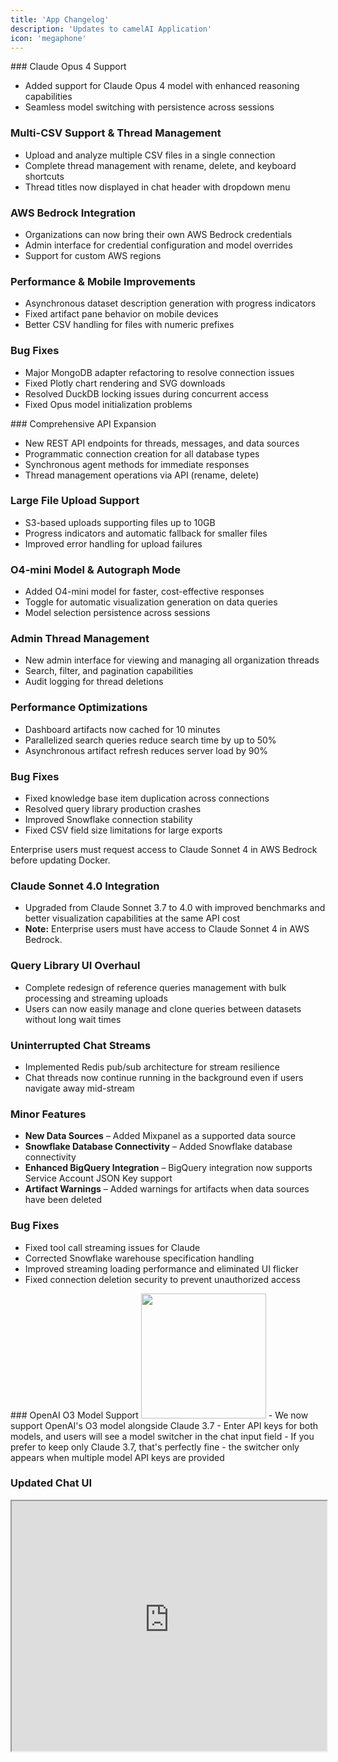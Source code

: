 ```yaml
---
title: 'App Changelog'
description: 'Updates to camelAI Application'
icon: 'megaphone'
---
```


<Update label="August 1, 2025" description="Version 0.3.2">
### Claude Opus 4 Support

- Added support for Claude Opus 4 model with enhanced reasoning capabilities
- Seamless model switching with persistence across sessions

### Multi-CSV Support & Thread Management

- Upload and analyze multiple CSV files in a single connection
- Complete thread management with rename, delete, and keyboard shortcuts
- Thread titles now displayed in chat header with dropdown menu

### AWS Bedrock Integration

- Organizations can now bring their own AWS Bedrock credentials
- Admin interface for credential configuration and model overrides
- Support for custom AWS regions

### Performance & Mobile Improvements

- Asynchronous dataset description generation with progress indicators
- Fixed artifact pane behavior on mobile devices
- Better CSV handling for files with numeric prefixes

### Bug Fixes

- Major MongoDB adapter refactoring to resolve connection issues
- Fixed Plotly chart rendering and SVG downloads
- Resolved DuckDB locking issues during concurrent access
- Fixed Opus model initialization problems
</Update>

<Update label="June 30, 2025" description="Version 0.3.1">
### Comprehensive API Expansion

- New REST API endpoints for threads, messages, and data sources
- Programmatic connection creation for all database types
- Synchronous agent methods for immediate responses
- Thread management operations via API (rename, delete)

### Large File Upload Support

- S3-based uploads supporting files up to 10GB
- Progress indicators and automatic fallback for smaller files
- Improved error handling for upload failures

### O4-mini Model & Autograph Mode

- Added O4-mini model for faster, cost-effective responses
- Toggle for automatic visualization generation on data queries
- Model selection persistence across sessions

### Admin Thread Management

- New admin interface for viewing and managing all organization threads
- Search, filter, and pagination capabilities
- Audit logging for thread deletions

### Performance Optimizations

- Dashboard artifacts now cached for 10 minutes
- Parallelized search queries reduce search time by up to 50%
- Asynchronous artifact refresh reduces server load by 90%

### Bug Fixes

- Fixed knowledge base item duplication across connections
- Resolved query library production crashes
- Improved Snowflake connection stability
- Fixed CSV field size limitations for large exports
</Update>

<Update label="May 26, 2025" description="Version 0.3.0">
<Warning>
  Enterprise users must request access to Claude Sonnet 4 in AWS Bedrock before updating Docker.
</Warning>

### Claude Sonnet 4.0 Integration

- Upgraded from Claude Sonnet 3.7 to 4.0 with improved benchmarks and better visualization capabilities at the same API cost
- **Note:** Enterprise users must have access to Claude Sonnet 4 in AWS Bedrock.

### Query Library UI Overhaul

- Complete redesign of reference queries management with bulk processing and streaming uploads
- Users can now easily manage and clone queries between datasets without long wait times

### Uninterrupted Chat Streams

- Implemented Redis pub/sub architecture for stream resilience
- Chat threads now continue running in the background even if users navigate away mid-stream

### Minor Features

- **New Data Sources** – Added Mixpanel as a supported data source
- **Snowflake Database Connectivity** – Added Snowflake database connectivity
- **Enhanced BigQuery Integration** – BigQuery integration now supports Service Account JSON Key support
- **Artifact Warnings** – Added warnings for artifacts when data sources have been deleted

### Bug Fixes

- Fixed tool call streaming issues for Claude
- Corrected Snowflake warehouse specification handling
- Improved streaming loading performance and eliminated UI flicker
- Fixed connection deletion security to prevent unauthorized access
</Update>

<Update label="May 2, 2025" description="Version 0.2.x">
### OpenAI O3 Model Support
<img height="200" src="https://imagedelivery.net/0Ey8LwpQ4ATeP19F21mqig/3423d679-38ac-495a-a691-f804dda00400/public" />
- We now support OpenAI's O3 model alongside Claude 3.7
- Enter API keys for both models, and users will see a model switcher in the chat input field
- If you prefer to keep only Claude 3.7, that's perfectly fine - the switcher only appears when multiple model API keys are provided

### Updated Chat UI
<iframe
  src="https://customer-8di4ooto5tznarrf.cloudflarestream.com/763627b7ac8a8cda90da561bff443479/iframe?poster=https%3A%2F%2Fcustomer-8di4ooto5tznarrf.cloudflarestream.com%2F763627b7ac8a8cda90da561bff443479%2Fthumbnails%2Fthumbnail.jpg%3Ftime%3D%26height%3D600&autoplay=true"
  width="100%"
  height="400"
  allow="accelerometer; autoplay; clipboard-write; encrypted-media; gyroscope; picture-in-picture"
  allowFullScreen
/>

- Redesigned chat interface to better separate camelAI's "work" from its "final answer"
- The UI no longer auto-collapses the AI's thought process, making it easier to track what camel is doing

### Python Capabilities

- camelAI now has expanded Python access beyond just creating Plotly graphs
- It can use Python to analyze tables, which greatly improves Excel and CSV parsing as well as complex data computation

### Minor Features

- **Artifacts of Delete Data Sources** – A warning message now appears on artifacts when one or more data sources used have been deleted
- **Soft-Delete for Connections** – We now use soft deletion for connections instead of hard deletion, preserving threads while clearing sensitive data
  - For enterprise users, soft-deleted connections are only visible in Django admin where you can hard delete if needed
- Improved error messaging when users lose access to a thread due to group privilege changes (Enterprise only)
- **New Integrations** – Azure data source support (Enterprise only)

### Bug Fixes

- Prevent deleted connections from appearing in the query/knowledge-base selector in Django Admin
- Ensure users cannot access soft-deleted connections via the UI (only accessible in Django Admin)
- Plotly image rendering now works reliably (moved to and fixed in a separate process)
- Fix user.has_connection_access logic used in RBAC
- Fix broken thread-history display
- Fix fake-empty-artifact bug
- Broken tests around soft-delete now pass
</Update>

<Update label="April 14, 2025" description="Version 0.1.x">
<Warning>
  This update includes changes to user permissions. Enterprise administrators should review permission settings after upgrading.
</Warning>

### Reference Queries & Knowledge Base Enhancement

- Added support for many-to-many relationships for reference queries and knowledge base items **(Django Admin Dashboard only)**
<img height="200" src="https://imagedelivery.net/0Ey8LwpQ4ATeP19F21mqig/ca28fb2c-84da-416e-438d-867ff5318100/public" />
- Added visual tags in UI to identify reference queries and knowledge base items used across multiple data sources
<img height="200" src="https://imagedelivery.net/0Ey8LwpQ4ATeP19F21mqig/36578466-38df-4325-3de2-8eadc49cf900/public" />

### Enterprise User Permissions: Private Connections

- Users can now create private connections only they can access, if the org-admin allows it
  - **This flag is on by default** and can be toggled at the User level in the Admin Panel.
<img height="200" src="https://imagedelivery.net/0Ey8LwpQ4ATeP19F21mqig/3ff773d2-ee13-43fe-127a-934471fe9500/public" />
- At this time, non-admins can only add CSV and Excel files. The max file size for file upload is 1GB.
- Non-admin users have the ability to edit and delete their own connections.
- Data from a private connection cannot be shared. If an artifact with private data is added to a dashboard, that dashboard will be made private.
- As an org-admin, you can add any private connection to a Group and that Group will have access to the data source. Please note, the owner of the connection will still have edit and delete access even if the connection is tied to a Group.

### User Experience Improvements

- Added ability for users to give thumbs up to chat messages (will be used for query generation in a future release)
- Added warning to contact owner for incomplete connection setup
- Improved SAML group membership handling for better enterprise authentication

### BigQuery Improvements

- Added support for date-sharded tables
- Improved handling of large datasets

### Performance Improvements
- Significantly improved dashboard load times
- Better support for large Excel files
- Faster connections list loading

### Bug fixes
- Fixed "Start Chatting" 404 error
- Fixed squished user icon in side nav
- Fixed knowledge base saving issues
- Fixed reference query math calculations
- Fixed multiple issues with reference query deletion

### Patches

#### 0.1.3 - April 30, 2025
- Fixed dashboard sharing
- Removed automatic redirect to dashboard after adding artifact
- Improved error messaging for enterprise users who lost access to thread data
- Fixed Excel file update functionality
- Restyled artifact panel for better usability
- Extended conversation length limit to 200K
- Made side navigation float on chat screens
- Fixed sample connections for new users at signup

#### 0.1.2 - April 23, 2025
- Fixed CSV SUMMARIZE functionality with DuckDB
- Fixed MongoDB views bug
- Added support for special characters in connection forms
- Fixed MSSQL server escaping
- Fixed onboarding flow for magic link users
- Fixed magic link functionality
- Added support for XLSB Excel files

#### 0.1.1 - April 15, 2025
- Fixed save function for many to many relationship of knowledge base items to data source connections.
- Better conversation trunctionation. Supports longer threads.
</Update>
